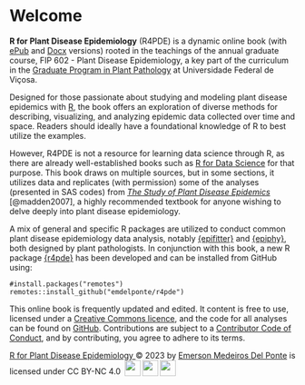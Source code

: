 # Welcome {.unnumbered}

**R for Plant Disease Epidemiology** (R4PDE) is a dynamic online book (with [ePub](R4PDE.net.epub) and [Docx](R4PDE.net.docx) versions) rooted in the teachings of the annual graduate course, FIP 602 - Plant Disease Epidemiology, a key part of the curriculum in the [Graduate Program in Plant Pathology](http://www.dfp.ufv.br/grad/) at Universidade Federal de Viçosa.

Designed for those passionate about studying and modeling plant disease epidemics with [R](https://www.r-project.org/), the book offers an exploration of diverse methods for describing, visualizing, and analyzing epidemic data collected over time and space. Readers should ideally have a foundational knowledge of R to best utilize the examples.

However, R4PDE is not a resource for learning data science through R, as there are already well-established books such as [R for Data Science](https://r4ds.had.co.nz/) for that purpose. This book draws on multiple sources, but in some sections, it utilizes data and replicates (with permission) some of the analyses (presented in SAS codes) from [*The Study of Plant Disease Epidemics*](https://apsjournals.apsnet.org/doi/book/10.1094/9780890545058) [@madden2007], a highly recommended textbook for anyone wishing to delve deeply into plant disease epidemiology.

A mix of general and specific R packages are utilized to conduct common plant disease epidemiology data analysis, notably [{epifitter}](https://alvesks.github.io/epifitter/) and [{epiphy}](https://chgigot.github.io/epiphy/), both designed by plant pathologists. In conjunction with this book, a new R package [{r4pde}](https://github.com/emdelponte/r4pde) has been developed and can be installed from GitHub using:

    #install.packages("remotes")
    remotes::install_github("emdelponte/r4pde")

This online book is frequently updated and edited. It content is free to use, licensed under a [Creative Commons licence](https://creativecommons.org/licenses/by-nc/4.0/), and the code for all analyses can be found on [GitHub](https://github.com/emdelponte/epidemiology-R). Contributions are subject to a [Contributor Code of Conduct](https://contributor-covenant.org/version/2/0/CODE_OF_CONDUCT.html), and by contributing, you agree to adhere to its terms.

[R for Plant Disease Epidemiology ](https://r4pde.net/)© 2023 by [Emerson Medeiros Del Ponte](http://emersondelponte.netlify.app/) is licensed under CC BY-NC 4.0 <img src="https://mirrors.creativecommons.org/presskit/icons/cc.svg?ref=chooser-v1" style="margin-left:3px;vertical-align:text-bottom;" width="28"/><img src="https://mirrors.creativecommons.org/presskit/icons/by.svg?ref=chooser-v1" style="margin-left:3px;vertical-align:text-bottom;" width="28"/><img src="https://mirrors.creativecommons.org/presskit/icons/nc.svg?ref=chooser-v1" style="margin-left:3px;vertical-align:text-bottom;" width="28"/>
